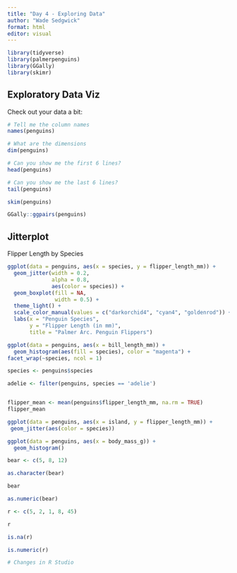 ```yaml
---
title: "Day 4 - Exploring Data"
author: "Wade Sedgwick"
format: html
editor: visual
---
```


```r


library(tidyverse)
library(palmerpenguins)
library(GGally)
library(skimr)
```

## Exploratory Data Viz

Check out your data a bit:

```r


# Tell me the column names
names(penguins)

# What are the dimensions
dim(penguins)

# Can you show me the first 6 lines?
head(penguins)

# Can you show me the last 6 lines?
tail(penguins)


```

```r
skim(penguins)

GGally::ggpairs(penguins)

```

## Jitterplot

Flipper Length by Species

```r
ggplot(data = penguins, aes(x = species, y = flipper_length_mm)) +
  geom_jitter(width = 0.2,
              alpha = 0.8,
              aes(color = species)) +
  geom_boxplot(fill = NA,
               width = 0.5) +
  theme_light() +
  scale_color_manual(values = c("darkorchid4", "cyan4", "goldenrod")) +
  labs(x = "Penguin Species",
       y = "Flipper Length (in mm)",
       title = "Palmer Arc. Penguin Flippers")
```

```r
ggplot(data = penguins, aes(x = bill_length_mm)) +
  geom_histogram(aes(fill = species), color = "magenta") +
facet_wrap(~species, ncol = 1)
```

```r

species <- penguins$species

adelie <- filter(penguins, species == 'adelie')


flipper_mean <- mean(penguins$flipper_length_mm, na.rm = TRUE)
flipper_mean

ggplot(data = penguins, aes(x = island, y = flipper_length_mm)) +
 geom_jitter(aes(color = species))

ggplot(data = penguins, aes(x = body_mass_g)) +
  geom_histogram()


```

```r

bear <- c(5, 8, 12)

as.character(bear)

bear

as.numeric(bear)

```


```r

r <- c(5, 2, 1, 8, 45)

r

is.na(r)

is.numeric(r)

# Changes in R Studio


```




